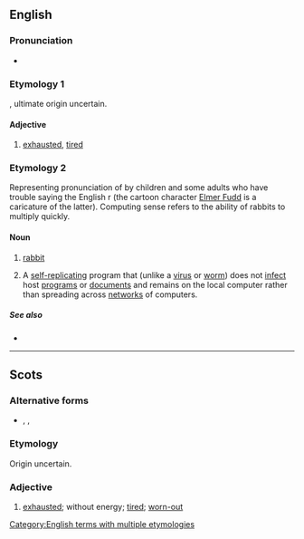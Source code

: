 ==English==

===Pronunciation===
* {{IPA|/ˈwæbɪt/|lang=en}}
*: {{rhymes|æbɪt|lang=en}}

===Etymology 1===
{{etyl|sco|en}} {{m|sco|wabbit}}, ultimate origin uncertain.

====Adjective====
{{en-adj}}

# {{lb|en|Scotland}} [[exhausted]], [[tired]]

===Etymology 2===
Representing pronunciation of {{m|en|rabbit}} by children and some adults who have trouble saying the English r (the cartoon character [[w:Elmer Fudd|Elmer Fudd]] is a caricature of the latter). Computing sense refers to the ability of rabbits to multiply quickly.

====Noun====
{{wikipedia}}
{{en-noun}}

# {{lb|en|humorous|childish|pronunciation spelling}} [[rabbit]]
# {{lb|en|computing}} A [[self-replicating]] program that (unlike a [[virus]] or [[worm]]) does not [[infect]] host [[program]]s or [[document]]s and remains on the local computer rather than spreading across [[network]]s of computers.

=====See also=====
* {{l|en|fork bomb}}

[[Category:English terms with multiple etymologies]]

----

==Scots==

===Alternative forms===
* {{l|sco|wibbit}}, {{l|sco|wubbit}}, {{l|sco|wappit}}

===Etymology===
Origin uncertain.

===Adjective===
{{sco-adj}}

# [[exhausted]]; without energy; [[tired]]; [[worn-out]]